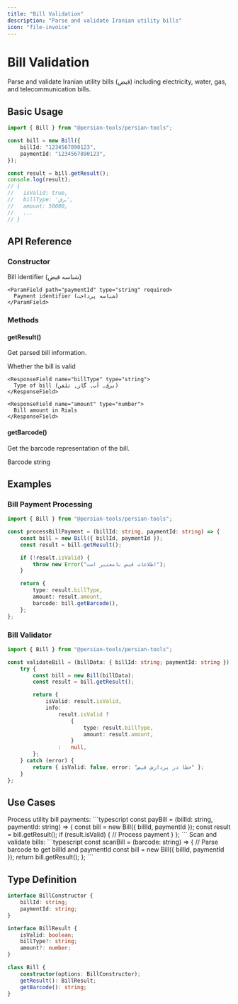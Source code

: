 ```yaml
---
title: "Bill Validation"
description: "Parse and validate Iranian utility bills"
icon: "file-invoice"
---
```


# Bill Validation

Parse and validate Iranian utility bills (قبض) including electricity, water, gas, and telecommunication bills.

## Basic Usage

```typescript
import { Bill } from "@persian-tools/persian-tools";

const bill = new Bill({
	billId: "1234567890123",
	paymentId: "1234567890123",
});

const result = bill.getResult();
console.log(result);
// {
//   isValid: true,
//   billType: 'برق',
//   amount: 50000,
//   ...
// }
```

## API Reference

### Constructor

<ParamField path="options" type="object" required>
  <Expandable title="properties">
    <ParamField path="billId" type="string" required>
      Bill identifier (شناسه قبض)
    </ParamField>

    <ParamField path="paymentId" type="string" required>
      Payment identifier (شناسه پرداخت)
    </ParamField>

  </Expandable>
</ParamField>

### Methods

#### getResult()

Get parsed bill information.

<ResponseField name="result" type="object">
  <Expandable title="properties">
    <ResponseField name="isValid" type="boolean">
      Whether the bill is valid
    </ResponseField>

    <ResponseField name="billType" type="string">
      Type of bill (برق, آب, گاز, تلفن)
    </ResponseField>

    <ResponseField name="amount" type="number">
      Bill amount in Rials
    </ResponseField>

  </Expandable>
</ResponseField>

#### getBarcode()

Get the barcode representation of the bill.

<ResponseField name="result" type="string">
	Barcode string
</ResponseField>

## Examples

### Bill Payment Processing

```typescript
import { Bill } from "@persian-tools/persian-tools";

const processBillPayment = (billId: string, paymentId: string) => {
	const bill = new Bill({ billId, paymentId });
	const result = bill.getResult();

	if (!result.isValid) {
		throw new Error("اطلاعات قبض نامعتبر است");
	}

	return {
		type: result.billType,
		amount: result.amount,
		barcode: bill.getBarcode(),
	};
};
```

### Bill Validator

```typescript
import { Bill } from "@persian-tools/persian-tools";

const validateBill = (billData: { billId: string; paymentId: string }) => {
	try {
		const bill = new Bill(billData);
		const result = bill.getResult();

		return {
			isValid: result.isValid,
			info:
				result.isValid ?
					{
						type: result.billType,
						amount: result.amount,
					}
				:	null,
		};
	} catch (error) {
		return { isValid: false, error: "خطا در پردازش قبض" };
	}
};
```

## Use Cases

<AccordionGroup>
  <Accordion title="Payment Gateway" icon="credit-card">
    Process utility bill payments:
    ```typescript
    const payBill = (billId: string, paymentId: string) => {
      const bill = new Bill({ billId, paymentId });
      const result = bill.getResult();
      if (result.isValid) {
        // Process payment
      }
    };
    ```
  </Accordion>

  <Accordion title="Bill Scanner App" icon="barcode">
    Scan and validate bills:
    ```typescript
    const scanBill = (barcode: string) => {
      // Parse barcode to get billId and paymentId
      const bill = new Bill({ billId, paymentId });
      return bill.getResult();
    };
    ```
  </Accordion>
</AccordionGroup>

## Type Definition

```typescript
interface BillConstructor {
	billId: string;
	paymentId: string;
}

interface BillResult {
	isValid: boolean;
	billType?: string;
	amount?: number;
}

class Bill {
	constructor(options: BillConstructor);
	getResult(): BillResult;
	getBarcode(): string;
}
```
